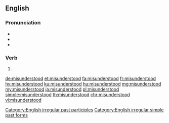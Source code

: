 ==English==
{{wikipedia|dab=misunderstood}}

===Pronunciation===
* {{IPA|/mɪsɜndəɹˈstʊd/|lang=en}}
* {{audio|en-us-misunderstood.ogg|Audio (US)|lang=en}}
* {{rhymes|ʊd|lang=en}}

===Verb===
{{head|en|verb form}}

# {{en-past of|misunderstand}}

[[Category:English irregular past participles]]
[[Category:English irregular simple past forms]]

[[de:misunderstood]]
[[et:misunderstood]]
[[fa:misunderstood]]
[[fr:misunderstood]]
[[hy:misunderstood]]
[[ku:misunderstood]]
[[hu:misunderstood]]
[[mg:misunderstood]]
[[my:misunderstood]]
[[ja:misunderstood]]
[[pl:misunderstood]]
[[simple:misunderstood]]
[[th:misunderstood]]
[[chr:misunderstood]]
[[vi:misunderstood]]